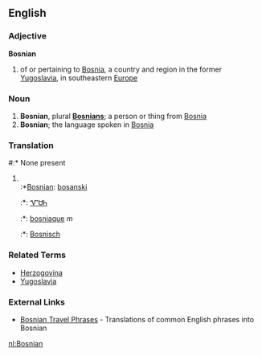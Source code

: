 ==English==
===Adjective===
'''Bosnian'''

# of or pertaining to [[Bosnia]], a country and region in the former [[Yugoslavia]], in southeastern [[Europe]]

===Noun===


# '''Bosnian''', plural '''[[Bosnians]]'''; a person or thing from [[Bosnia]]
# '''Bosnian'''; the language spoken in [[Bosnia]]

===Translation===
#:* None present
#<br>
#:*[[Bosnian]]: [[bosanski]]
#:*{{chr}}: [[ᏉᏌᏂ]]
#:*{{fr}}: [[bosniaque]] ''m''
#:*{{nl}}: [[Bosnisch]]

===Related Terms===
*[[Herzogovina]]
*[[Yugoslavia]]

===External Links===
*[http://www.canuckabroad.com/language/bosnian.shtml Bosnian Travel Phrases] - Translations of common English phrases into Bosnian
[[nl:Bosnian]]